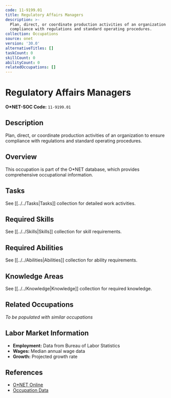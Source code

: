 ```yaml
---
code: 11-9199.01
title: Regulatory Affairs Managers
description: >-
  Plan, direct, or coordinate production activities of an organization to ensure
  compliance with regulations and standard operating procedures.
collection: Occupations
source: onet
version: '30.0'
alternativeTitles: []
taskCount: 0
skillCount: 0
abilityCount: 0
relatedOccupations: []
---
```

# Regulatory Affairs Managers

**O*NET-SOC Code:** `11-9199.01`

## Description

Plan, direct, or coordinate production activities of an organization to ensure compliance with regulations and standard operating procedures.

## Overview

This occupation is part of the O*NET database, which provides comprehensive occupational information.

## Tasks

See [[../../Tasks|Tasks]] collection for detailed work activities.

## Required Skills

See [[../../Skills|Skills]] collection for skill requirements.

## Required Abilities

See [[../../Abilities|Abilities]] collection for ability requirements.

## Knowledge Areas

See [[../../Knowledge|Knowledge]] collection for required knowledge.

## Related Occupations

*To be populated with similar occupations*

## Labor Market Information

- **Employment:** Data from Bureau of Labor Statistics
- **Wages:** Median annual wage data
- **Growth:** Projected growth rate

## References

- [O*NET Online](https://www.onetonline.org/link/summary/11-9199.01)
- [Occupation Data](https://www.onetcenter.org/)
